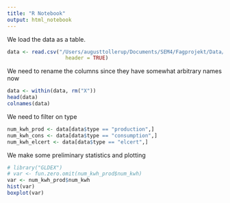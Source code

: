 ```yaml
---
title: "R Notebook"
output: html_notebook
---
```


We load the data as a table.

```r
data <- read.csv("/Users/augusttollerup/Documents/SEM4/Fagprojekt/Data/merged_meter_ids.csv", sep = ";",
                   header = TRUE)
```

We need to rename the columns since they have somewhat arbitrary names now
```r
data <- within(data, rm("X"))
head(data)
colnames(data)
```

We need to filter on type
```r
num_kwh_prod <- data[data$type == "production",]
num_kwh_cons <- data[data$type == "consumption",]
num_kwh_elcert <- data[data$type == "elcert",]
```

We make some preliminary statistics and plotting
```r
# library("GLDEX")
# var <- fun.zero.omit(num_kwh_prod$num_kwh)
var <- num_kwh_prod$num_kwh
hist(var)
boxplot(var)

```


